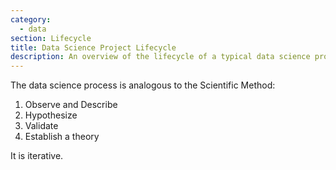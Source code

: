 ```yaml
---
category: 
  - data
section: Lifecycle
title: Data Science Project Lifecycle
description: An overview of the lifecycle of a typical data science project.
---
```


The data science process is analogous to the Scientific Method:  
1. Observe and Describe  
2. Hypothesize  
3. Validate  
4. Establish a theory  
  
It is iterative.